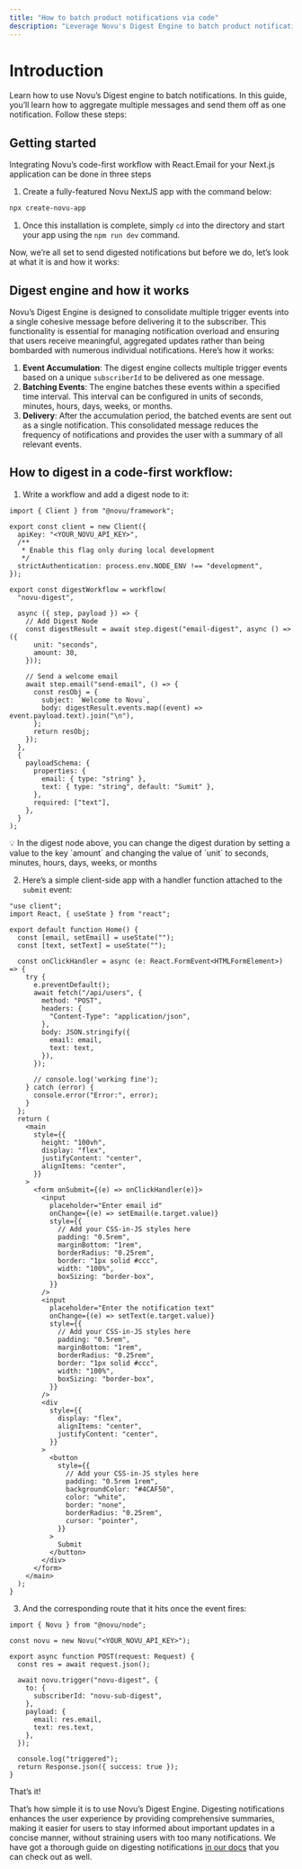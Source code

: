 ```yaml
---
title: "How to batch product notifications via code"
description: "Leverage Novu's Digest Engine to batch product notifications"
---
```


# Introduction

Learn how to use Novu’s Digest engine to batch notifications. In this guide, you’ll learn how to aggregate multiple messages and send them off as one notification. Follow these steps:

## Getting started

Integrating Novu’s code-first workflow with React.Email for your Next.js application can be done in three steps

1. Create a fully-featured Novu NextJS app with the command below:

```bash
npx create-novu-app
```

1. Once this installation is complete, simply `cd` into the directory and start your app using the `npm run dev` command.

Now, we’re all set to send digested notifications but before we do, let’s look at what it is and how it works:

## Digest engine and how it works

Novu’s Digest Engine is designed to consolidate multiple trigger events into a single cohesive message before delivering it to the subscriber. This functionality is essential for managing notification overload and ensuring that users receive meaningful, aggregated updates rather than being bombarded with numerous individual notifications. Here’s how it works:

1. **Event Accumulation**: The digest engine collects multiple trigger events based on a unique `subscriberId` to be delivered as one message.
2. **Batching Events**: The engine batches these events within a specified time interval. This interval can be configured in units of seconds, minutes, hours, days, weeks, or months.
3. **Delivery**: After the accumulation period, the batched events are sent out as a single notification. This consolidated message reduces the frequency of notifications and provides the user with a summary of all relevant events.

## How to digest in a code-first workflow:

1. Write a workflow and add a digest node to it:

```tsx
import { Client } from "@novu/framework";

export const client = new Client({
  apiKey: "<YOUR_NOVU_API_KEY>",
  /**
   * Enable this flag only during local development
   */
  strictAuthentication: process.env.NODE_ENV !== "development",
});

export const digestWorkflow = workflow(
  "novu-digest",

  async ({ step, payload }) => {
    // Add Digest Node
    const digestResult = await step.digest("email-digest", async () => ({
      unit: "seconds",
      amount: 30,
    }));

    // Send a welcome email
    await step.email("send-email", () => {
      const resObj = {
        subject: `Welcome to Novu`,
        body: digestResult.events.map((event) => event.payload.text).join("\n"),
      };
      return resObj;
    });
  },
  {
    payloadSchema: {
      properties: {
        email: { type: "string" },
        text: { type: "string", default: "Sumit" },
      },
      required: ["text"],
    },
  }
);
```

<Info>
💡 In the digest node above, you can change the digest duration by setting a value to the key `amount` and changing the value of `unit` to seconds, minutes, hours, days, weeks, or months

</Info>

2. Here’s a simple client-side app with a handler function attached to the `submit` event:

```tsx
"use client";
import React, { useState } from "react";

export default function Home() {
  const [email, setEmail] = useState("");
  const [text, setText] = useState("");

  const onClickHandler = async (e: React.FormEvent<HTMLFormElement>) => {
    try {
      e.preventDefault();
      await fetch("/api/users", {
        method: "POST",
        headers: {
          "Content-Type": "application/json",
        },
        body: JSON.stringify({
          email: email,
          text: text,
        }),
      });

      // console.log('working fine');
    } catch (error) {
      console.error("Error:", error);
    }
  };
  return (
    <main
      style={{
        height: "100vh",
        display: "flex",
        justifyContent: "center",
        alignItems: "center",
      }}
    >
      <form onSubmit={(e) => onClickHandler(e)}>
        <input
          placeholder="Enter email id"
          onChange={(e) => setEmail(e.target.value)}
          style={{
            // Add your CSS-in-JS styles here
            padding: "0.5rem",
            marginBottom: "1rem",
            borderRadius: "0.25rem",
            border: "1px solid #ccc",
            width: "100%",
            boxSizing: "border-box",
          }}
        />
        <input
          placeholder="Enter the notification text"
          onChange={(e) => setText(e.target.value)}
          style={{
            // Add your CSS-in-JS styles here
            padding: "0.5rem",
            marginBottom: "1rem",
            borderRadius: "0.25rem",
            border: "1px solid #ccc",
            width: "100%",
            boxSizing: "border-box",
          }}
        />
        <div
          style={{
            display: "flex",
            alignItems: "center",
            justifyContent: "center",
          }}
        >
          <button
            style={{
              // Add your CSS-in-JS styles here
              padding: "0.5rem 1rem",
              backgroundColor: "#4CAF50",
              color: "white",
              border: "none",
              borderRadius: "0.25rem",
              cursor: "pointer",
            }}
          >
            Submit
          </button>
        </div>
      </form>
    </main>
  );
}
```

3. And the corresponding route that it hits once the event fires:

```tsx
import { Novu } from "@novu/node";

const novu = new Novu("<YOUR_NOVU_API_KEY>");

export async function POST(request: Request) {
  const res = await request.json();

  await novu.trigger("novu-digest", {
    to: {
      subscriberId: "novu-sub-digest",
    },
    payload: {
      email: res.email,
      text: res.text,
    },
  });

  console.log("triggered");
  return Response.json({ success: true });
}
```

That’s it!

That’s how simple it is to use Novu’s Digest Engine. Digesting notifications enhances the user experience by providing comprehensive summaries, making it easier for users to stay informed about important updates in a concise manner, without straining users with too many notifications. We have got a thorough guide on digesting notifications [in our docs](https://docs.novu.co/guides/add-digest-to-email-notifications) that you can check out as well.
